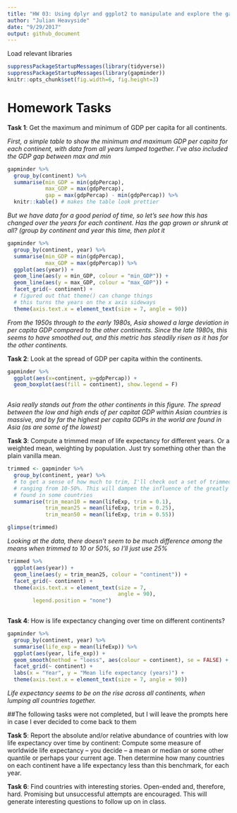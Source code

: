 ```yaml
---
title: "HW 03: Using dplyr and ggplot2 to manipulate and explore the gapminder dataset"
author: "Julian Heavyside"
date: "9/29/2017"
output: github_document
---
```


Load relevant libraries

```r
suppressPackageStartupMessages(library(tidyverse))
suppressPackageStartupMessages(library(gapminder))
knitr::opts_chunk$set(fig.width=6, fig.height=3)
```

# Homework Tasks

__Task 1__: Get the maximum and minimum of GDP per capita for all continents.
 
*First, a simple table to show the minimum and maximum GDP per capita for each continent, with data from all years lumped together. I've also included the GDP gap between max and min*

```r
gapminder %>% 
  group_by(continent) %>% 
  summarise(min_GDP = min(gdpPercap), 
            max_GDP = max(gdpPercap), 
            gap = max(gdpPercap) - min(gdpPercap)) %>% 
  knitr::kable() # makes the table look prettier
```

*But we have data for a good period of time, so let's see how this has changed over the years for each continent. Has the gap grown or shrunk at all? (group by continent and year this time, then plot it*

```r
gapminder %>%
  group_by(continent, year) %>% 
  summarise(min_GDP = min(gdpPercap), 
            max_GDP = max(gdpPercap)) %>% 
  ggplot(aes(year)) +
  geom_line(aes(y = min_GDP, colour = "min_GDP")) +
  geom_line(aes(y = max_GDP, colour = "max_GDP")) +
  facet_grid(~ continent) +
  # figured out that theme() can change things
  # this turns the years on the x axis sideways
  theme(axis.text.x = element_text(size = 7, angle = 90))

```

*From the 1950s through to the early 1980s, Asia showed a large deviation in per capita GDP compared to the other continents. Since the late 1980s, this seems to have smoothed out, and this metric has steadily risen as it has for the other continents.* 


__Task 2__: Look at the spread of GDP per capita within the continents.

```r

gapminder %>%
  ggplot(aes(x=continent, y=gdpPercap)) +
  geom_boxplot(aes(fill = continent), show.legend = F)
  
```

*Asia really stands out from the other continents in this figure. The spread between the low and high ends of per capitat GDP within Asian countries is massive, and by far the highest per capita GDPs in the world are found in Asia (as are some of the lowest)* 

__Task 3__: Compute a trimmed mean of life expectancy for different years. Or a weighted mean, weighting by population. Just try something other than the plain vanilla mean.

```r
trimmed <- gapminder %>% 
  group_by(continent, year) %>% 
  # to get a sense of how much to trim, I'll check out a set of trimmed means
  # ranging from 10-50%. This will dampen the influence of the greatly deviating
  # found in some countries
  summarise(trim_mean10 = mean(lifeExp, trim = 0.1),
            trim_mean25 = mean(lifeExp, trim = 0.25),
            trim_mean50 = mean(lifeExp, trim = 0.55))

glimpse(trimmed)
```

*Looking at the data, there doesn't seem to be much difference among the means when trimmed to 10 or 50%, so I'll just use 25%*

```r
trimmed %>% 
  ggplot(aes(year)) +
  geom_line(aes(y = trim_mean25, colour = "continent")) +
  facet_grid(~ continent) +
  theme(axis.text.x = element_text(size = 7, 
                                   angle = 90), 
        legend.position = "none")
  
```

__Task 4__: How is life expectancy changing over time on different continents?

```r

gapminder %>% 
  group_by(continent, year) %>% 
  summarise(life_exp = mean(lifeExp)) %>% 
  ggplot(aes(year, life_exp)) +
  geom_smooth(method = "loess", aes(colour = continent), se = FALSE) +
  facet_grid(~ continent) +
  labs(x = "Year", y = "Mean life expectancy (years)") + 
  theme(axis.text.x = element_text(size = 7, angle = 90))

```

*Life expectancy seems to be on the rise across all continents, when lumping all countries together.*


##The following tasks were not completed, but I will leave the prompts here in case I ever decided to come back to them

__Task 5__: Report the absolute and/or relative abundance of countries with low life expectancy over time by continent: Compute some measure of worldwide life expectancy – you decide – a mean or median or some other quantile or perhaps your current age. Then determine how many countries on each continent have a life expectancy less than this benchmark, for each year.


__Task 6__: Find countries with interesting stories. Open-ended and, therefore, hard. Promising but unsuccessful attempts are encouraged. This will generate interesting questions to follow up on in class.